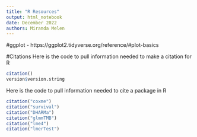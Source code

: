 ```yaml
---
title: "R Resources"
output: html_notebook
date: December 2022
authors: Miranda Melen
---
```


#ggplot
- https://ggplot2.tidyverse.org/reference/#plot-basics

#Citations
Here is the code to pull information needed to make a citation for R
```r
citation()
version$version.string
```

Here is the code to pull information needed to cite a package in R
```r
citation("coxme")
citation("survival")
citation("DHARMa")
citation("glmmTMB")
citation("lme4")
citation("lmerTest")
```
